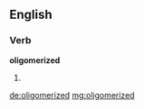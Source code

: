 ==English==

===Verb===
'''oligomerized'''

# {{past of|[[oligomerize]]}}

[[de:oligomerized]]
[[mg:oligomerized]]